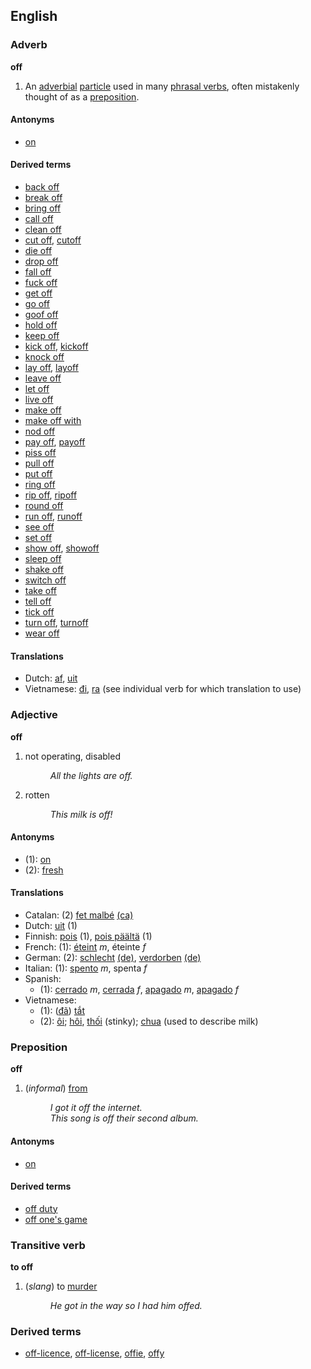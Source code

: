 ==English==

===Adverb===
'''off'''

#An [[adverbial]] [[particle]] used in many [[phrasal verbs]], often mistakenly thought of as a [[preposition]].
====Antonyms====
*[[on]]

====Derived terms====
*[[back off]]
*[[break off]]
*[[bring off]]
*[[call off]]
*[[clean off]]
*[[cut off]], [[cutoff]]
*[[die off]]
*[[drop off]]
*[[fall off]]
*[[fuck off]]
*[[get off]]
*[[go off]]
*[[goof off]]
*[[hold off]]
*[[keep off]]
*[[kick off]], [[kickoff]]
*[[knock off]]
*[[lay off]], [[layoff]]
*[[leave off]]
*[[let off]]<!-- also let someone off -->
*[[live off]]
*[[make off]]
*[[make off with]]
*[[nod off]]
*[[pay off]], [[payoff]]
*[[piss off]]
*[[pull off]]
*[[put off]]
*[[ring off]]
*[[rip off]], [[ripoff]]
*[[round off]]
*[[run off]], [[runoff]]
*[[see off]]
*[[set off]]
*[[show off]], [[showoff]]
*[[sleep off]]<!-- sleep something off -->
*[[shake off]]
*[[switch off]]
*[[take off]]
*[[tell off]]
*[[tick off]]
*[[turn off]], [[turnoff]]
*[[wear off]]

====Translations====
*Dutch: [[af]], [[uit]]
*Vietnamese: [[đi]], [[ra#Vietnamese|ra]] (see individual verb for which translation to use)

===Adjective===
'''off'''

# not operating, disabled
#:''All the lights are off.''
# rotten
#:''This milk is off!''

====Antonyms====
*(1): [[on]]
*(2): [[fresh]]

====Translations====
*Catalan: (2) [[fet malbé]] [[:ca:fet malbé|(ca)]]
*Dutch: [[uit]] (1)
*Finnish: [[pois]] (1), [[pois päältä]] (1)
*French: (1): [[éteint]] ''m'', éteinte ''f''
*German: (2): [[schlecht]] [[:de:schlecht|(de)]], [[verdorben]] [[:de:verdorben|(de)]]
*Italian: (1): [[spento]] ''m'', spenta ''f''
*Spanish:
**(1): [[cerrado]] ''m'', [[cerrada]] ''f'', [[apagado]] ''m'', [[apagado]] ''f''
*Vietnamese:
**(1): ([[đã]]) [[tắt]]
**(2): [[ôi]]; [[hôi]], [[thối]] (stinky); [[chua]] (used to describe milk)

===Preposition===
'''off'''

<!-- Most uses thought of as prepositions are actually adverbial. True prepositional uses are mostly idiomatic. -->
#(''informal'') [[from]]
#:''I got it off the internet.''
#:''This song is off their second album.''
====Antonyms====
*[[on]]

====Derived terms====
*[[off duty]]
*[[off one's game]]

===Transitive verb===
'''to off'''

# (''slang'') to [[murder]]
#:''He got in the way so I had him offed.''

===Derived terms===
*[[off-licence]], [[off-license]], [[offie]], [[offy]]